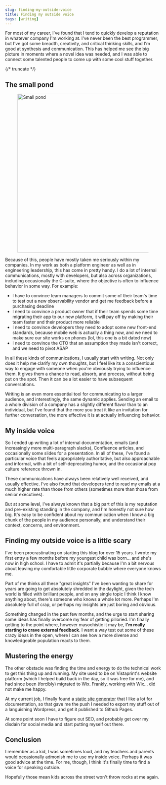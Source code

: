 ```yaml
---
slug: finding-my-outside-voice
title: Finding my outside voice
tags: [writing]
---
```


For most of my career, I've found that I tend to quickly develop a reputation in whatever company I'm working at. I've never been the best programmer, but I've got some breadth, creativity, and critical thinking skills, and I'm good at synthesis and communication. This has helped me see the big picture in moments where a novel idea was needed, and I was able to connect some talented people to come up with some cool stuff together.

{/* truncate */}

## The small pond

<figure style={{width: 300, float: 'right', marginLeft: '20px'}} >
<a title="Shanmugamp7, CC BY-SA 3.0 &lt;https://creativecommons.org/licenses/by-sa/3.0&gt;, via Wikimedia Commons" href="https://commons.wikimedia.org/wiki/File:Small_pond.jpg"><img width="512" alt="Small pond" src="https://upload.wikimedia.org/wikipedia/commons/thumb/8/89/Small_pond.jpg/512px-Small_pond.jpg" /></a>
</figure>

Because of this, people have mostly taken me seriously within my companies. In my work as both a platform engineer as well as in engineering leadership, this has come in pretty handy. I do a lot of internal communications, mostly with developers, but also across organizations, including occasionally the C-suite, where the objective is often to influence behavior in some way. For example:

* I have to convince team managers to commit some of their team's time to test out a new observability vendor and get me feedback before a purchasing deadline
* I need to convince a product owner that if their team spends some time migrating their app to our new platform, it will pay off by making their team faster and their product more reliable
* I need to convince developers they need to adopt some new front-end standards, because mobile web is actually a thing now, and we need to make sure our site works on phones (lol, this one is a bit dated now)
* I need to convince the CTO that an assumption they made isn't correct, and we need to pivot ASAP

In all these kinds of communications, I usually start with writing. Not only does it help me clarify my own thoughts, but I feel like its a conscientious way to engage with someone when you're obviously trying to influence them. It gives them a chance to read, absorb, and process, without being put on the spot. Then it can be a lot easier to have subsequent conversations. 

Writing is an even more essential tool for communicating to a larger audience, and interestingly, the same dynamic applies. Sending an email to a whole division of a company has a slightly different flavor than to an individual, but I've found that the more you treat it like an invitation for further conversation, the more effective it is at actually influencing behavior.

## My inside voice

So I ended up writing a lot of internal documentation, emails (and increasingly more multi-paragraph slacks), Confluence articles, and occasionally some slides for a presentation. In all of these, I've found a particular voice that feels appropriately authoritative, but also approachable and informal, with a bit of self-deprecating humor, and the occasional pop culture reference thrown in.

These communications have always been relatively well received, and usually effective. I've also found that developers tend to read my emails at a much higher rate than those from others (sometimes more than those from senior executives). 

But at some level, I've always known that a big part of this is my reputation and pre-existing standing in the company, and I'm honestly not sure how big. It's easy to be confident about my communication when I know a big chunk of the people in my audience personally, and understand their context, concerns, and environment.

## Finding my outside voice is a little scary

I've been procrastinating on starting this blog for over 15 years. I wrote my first entry a few months before my youngest child was born... and she's now in high school. I have to admit it's partially because I'm a bit nervous about leaving my comfortable little corporate bubble where everyone knows me.

Part of me thinks all these "great insights" I've been wanting to share for years are going to get absolutely shredded in the daylight, given the tech world is filled with brilliant people, and on any single topic I think I know anything about, there's someone who knows a whole lot more. Perhaps I'm absolutely full of crap, or perhaps my insights are just boring and obvious.

Something changed in the past few months, and the urge to start sharing some ideas has finally overcome my fear of getting pilloried. I'm finally getting to the point where, however masochistic it may be, **I'm really starting to crave external feedback**. I want a way test out some of these crazy ideas in the open, where I can see how a more diverse and knowledgeable population reacts to them.

## Mustering the energy

The other obstacle was finding the time and energy to do the technical work to get this thing up and running. My site used to be on Vistaprint's website platform (which I helped build back in the day, so it was free for me), and had since been (forcibly) migrated to Wix. Frankly, working with Wix... did not make me happy.

At my current job, I finally found a [static site generator](https://docusaurus.io/) that I like a lot for documentation, so that gave me the push I needed to export my stuff out of a languishing Wordpress, and get it published to Github Pages.

At some point soon I have to figure out SEO, and probably get over my disdain for social media and start putting myself out there.

## Conclusion

I remember as a kid, I was sometimes loud, and my teachers and parents would occasionally admonish me to use my inside voice. Perhaps it was good advice at the time. For me, though, I think it's finally time to find a voice for speaking outside.

Hopefully those mean kids across the street won't throw rocks at me again.
